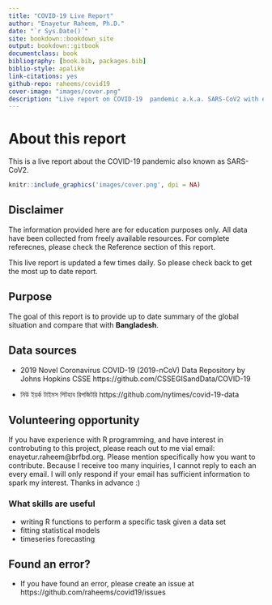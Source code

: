 ```yaml
--- 
title: "COVID-19 Live Report"
author: "Enayetur Raheem, Ph.D."
date: "`r Sys.Date()`"
site: bookdown::bookdown_site
output: bookdown::gitbook
documentclass: book
bibliography: [book.bib, packages.bib]
biblio-style: apalike
link-citations: yes
github-repo: raheems/covid19
cover-image: "images/cover.png"
description: "Live report on COVID-19  pandemic a.k.a. SARS-CoV2 with emphasis on data visualizations and interpretations. The report is focused on current situation in Bangladesh and the aftermath of COVID-19."
---
```


# About this report {-}

This is a live report about the COVID-19 pandemic also known as SARS-CoV2. 

```r
knitr::include_graphics('images/cover.png', dpi = NA)
```

## Disclaimer {-}

The information provided here are for education purposes only. All data have been collected from freely available resources. For complete referecnes, please check the Reference section of this report.

This live report is updated a few times daily. So please check back to get the most up to date report. 

## Purpose {-}

The goal of this report is to provide up to date summary of the global situation and compare that with __Bangladesh__.


## Data sources {-}

- 2019 Novel Coronavirus COVID-19 (2019-nCoV) Data Repository by Johns Hopkins CSSE https://github.com/CSSEGISandData/COVID-19

- নিউ ইয়র্ক টাইমস গিটহাব রিপজিটরি https://github.com/nytimes/covid-19-data

## Volunteering opportunity {-}

If you have experience with R programming, and have interest in controbuting to this project, please reach out to me vial email: enayetur.raheem@brfbd.org. Please mention specifically how you want to contribute. Because I receive too many inquiries, I cannot reply to each an every email. I will only respond if your email has sufficient information to spark my interest. Thanks in advance :)

### What skills are useful {-}

- writing R functions to perform a specific task given a data set
- fitting statistical models
- timeseries forecasting

## Found an error? {-}

- If you have found an error, please create an issue at https://github.com/raheems/covid19/issues 

